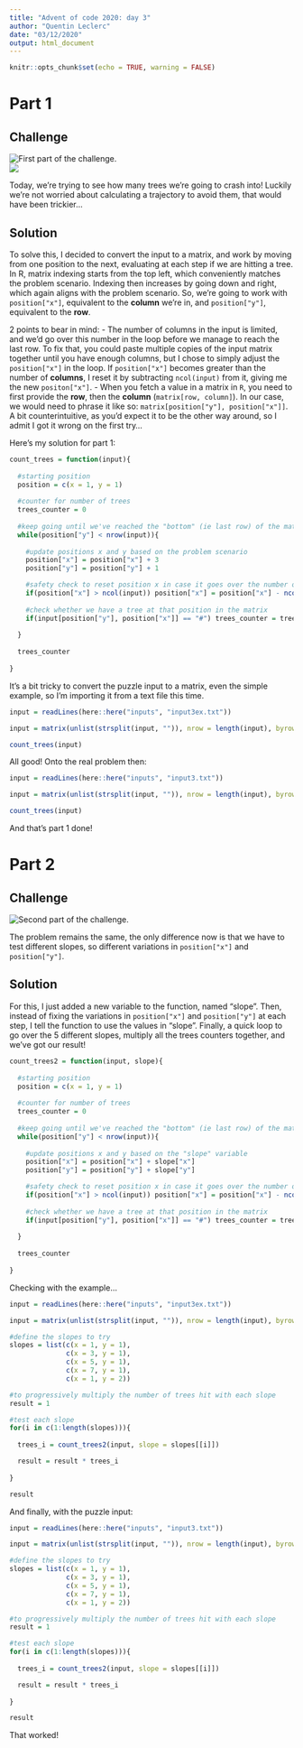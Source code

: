 ```yaml
---
title: "Advent of code 2020: day 3"
author: "Quentin Leclerc"
date: "03/12/2020"
output: html_document
---
```


```r
knitr::opts_chunk$set(echo = TRUE, warning = FALSE)
```

# Part 1

## Challenge

![First part of the challenge.](../img/day3a1.jpg)\
![](../img/day3a2.jpg)\

Today, we're trying to see how many trees we're going to crash into! Luckily we're
not worried about calculating a trajectory to avoid them, that would have been 
trickier...


## Solution

To solve this, I decided to convert the input to a matrix, and work by moving
from one position to the next, evaluating at each step if we are hitting a tree.
In R, matrix indexing starts from the top left, which conveniently matches the
problem scenario. Indexing then increases by going down and right, which again
aligns with the problem scenario. So, we're going to work with `position["x"]`,
equivalent to the **column** we're in, and `position["y"]`, equivalent to the 
**row**.

2 points to bear in mind:
- The number of columns in the input is limited, and we'd go over this number in
the loop before we manage to reach the last row. To fix that, you could paste
multiple copies of the input matrix together until you have enough columns, but
I chose to simply adjust the `position["x"]` in the loop. If `position["x"]`
becomes greater than the number of **columns**, I reset it by subtracting 
`ncol(input)` from it, giving me the new `positon["x"]`.
- When you fetch a value in a matrix in `R`, you need to first provide the **row**,
then the **column** (`matrix[row, column]`). In our case, we would need to phrase it
like so: `matrix[position["y"], position["x"]]`. A bit counterintuitive, as you'd
expect it to be the other way around, so I admit I got it wrong on the first 
try...

Here's my solution for part 1:

```r

count_trees = function(input){
  
  #starting position
  position = c(x = 1, y = 1)
  
  #counter for number of trees
  trees_counter = 0
  
  #keep going until we've reached the "bottom" (ie last row) of the matrix
  while(position["y"] < nrow(input)){
    
    #update positions x and y based on the problem scenario
    position["x"] = position["x"] + 3
    position["y"] = position["y"] + 1

    #safety check to reset position x in case it goes over the number of columns
    if(position["x"] > ncol(input)) position["x"] = position["x"] - ncol(input)
    
    #check whether we have a tree at that position in the matrix
    if(input[position["y"], position["x"]] == "#") trees_counter = trees_counter + 1
    
  }
  
  trees_counter
  
}


```

It's a bit tricky to convert the puzzle input to a matrix, even the simple
example, so I'm importing it from a text file this time.

```r

input = readLines(here::here("inputs", "input3ex.txt"))

input = matrix(unlist(strsplit(input, "")), nrow = length(input), byrow = T)

count_trees(input)

```

All good! Onto the real problem then:

```r

input = readLines(here::here("inputs", "input3.txt"))

input = matrix(unlist(strsplit(input, "")), nrow = length(input), byrow = T)

count_trees(input)

```

And that's part 1 done!





# Part 2

## Challenge

![Second part of the challenge.](../img/day3b.jpg)\

The problem remains the same, the only difference now is that we have to test 
different slopes, so different variations in `position["x"]` and `position["y"]`. 

## Solution

For this, I just added a new variable to the function, named "slope". Then, 
instead of fixing the variations in `position["x"]` and `position["y"]` at each
step, I tell the function to use the values in "slope". Finally, a quick loop
to go over the 5 different slopes, multiply all the trees counters together, and
we've got our result!

```r

count_trees2 = function(input, slope){
  
  #starting position
  position = c(x = 1, y = 1)
  
  #counter for number of trees
  trees_counter = 0
  
  #keep going until we've reached the "bottom" (ie last row) of the matrix
  while(position["y"] < nrow(input)){
    
    #update positions x and y based on the "slope" variable
    position["x"] = position["x"] + slope["x"]
    position["y"] = position["y"] + slope["y"]

    #safety check to reset position x in case it goes over the number of columns
    if(position["x"] > ncol(input)) position["x"] = position["x"] - ncol(input)
    
    #check whether we have a tree at that position in the matrix
    if(input[position["y"], position["x"]] == "#") trees_counter = trees_counter + 1
    
  }
  
  trees_counter
  
}

```

Checking with the example...

```r

input = readLines(here::here("inputs", "input3ex.txt"))

input = matrix(unlist(strsplit(input, "")), nrow = length(input), byrow = T)

#define the slopes to try
slopes = list(c(x = 1, y = 1),
              c(x = 3, y = 1),
              c(x = 5, y = 1),
              c(x = 7, y = 1),
              c(x = 1, y = 2))

#to progressively multiply the number of trees hit with each slope
result = 1

#test each slope
for(i in c(1:length(slopes))){
  
  trees_i = count_trees2(input, slope = slopes[[i]])

  result = result * trees_i
  
}

result

```

And finally, with the puzzle input:

```r

input = readLines(here::here("inputs", "input3.txt"))

input = matrix(unlist(strsplit(input, "")), nrow = length(input), byrow = T)

#define the slopes to try
slopes = list(c(x = 1, y = 1),
              c(x = 3, y = 1),
              c(x = 5, y = 1),
              c(x = 7, y = 1),
              c(x = 1, y = 2))

#to progressively multiply the number of trees hit with each slope
result = 1

#test each slope
for(i in c(1:length(slopes))){
  
  trees_i = count_trees2(input, slope = slopes[[i]])

  result = result * trees_i
  
}

result


```

That worked!
